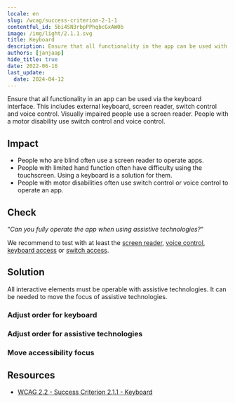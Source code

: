 ```yaml
---
locale: en
slug: /wcag/success-criterion-2-1-1
contentful_id: 5bi4SN3rbpPPhqbcGxAW0b
image: /img/light/2.1.1.svg
title: Keyboard
description: Ensure that all functionality in the app can be used with assistive technologies.
authors: [janjaap]
hide_title: true
date: 2022-06-16
last_update:
  date: 2024-04-12
---
```


<Hero
  title="Keyboard"
  imageSrc="/img/light/2.1.1.svg"
  alt="WCAG 2.1.1 - Logo"
  prefix="Success Criterion 2.1.1"
  suffix="Level A"
/>

Ensure that all functionality in an app can be used via the keyboard interface. This includes external keyboard, screen reader, switch control and voice control. Visually impaired people use a screen reader. People with a motor disability use switch control and voice control.

## Impact

- People who are blind often use a screen reader to operate apps.
- People with limited hand function often have difficulty using the touchscreen. Using a keyboard is a solution for them.
- People with motor disabilities often use switch control or voice control to operate an app.

## Check

“*Can you fully operate the app when using assistive technologies?*“

We recommend to test with at least the [screen reader](/en/stats/screen-reader), [voice control](/en/stats/voice-control), [keyboard access](/en/stats/keyboard-access) or [switch access](/en/stats/switch-control).

## Solution

All interactive elements must be operable with assistive technologies. It can be needed to move the focus of assistive technologies.

### Adjust order for keyboard

<CodeSample id="keyboard-order" locale="en"/>

### Adjust order for assistive technologies

<CodeSample id="accessibility-order" locale="en"/>

### Move accessibility focus

<CodeSample id="accessibility-focus" locale="en"/>

## Resources

- [WCAG 2.2 - Success Criterion 2.1.1 - Keyboard](https://www.w3.org/TR/WCAG22/#keyboard)
